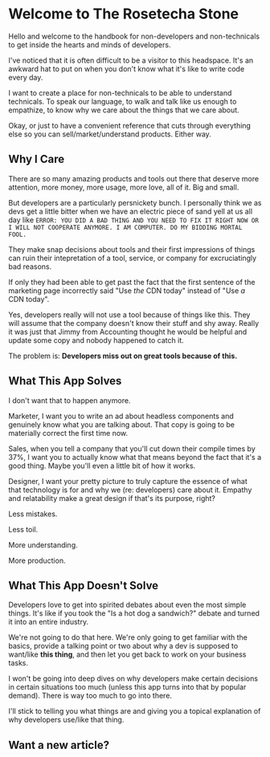 
# Welcome to The Rosetecha Stone

Hello and welcome to the handbook for non-developers and non-technicals to get inside the hearts and minds of developers.

I've noticed that it is often difficult to be a visitor to this headspace. It's an awkward hat to put on when you don't know what it's like to write code every day.

I want to create a place for non-technicals to be able to understand technicals. To speak our language, to walk and talk like us enough to empathize, to know why we care about the things that we care about.

Okay, or just to have a convenient reference that cuts through everything else so you can sell/market/understand products. Either way.

## Why I Care

There are so many amazing products and tools out there that deserve more attention, more money, more usage, more love, all of it. Big and small.

But developers are a particularly persnickety bunch. I personally think we as devs get a little bitter when we have an electric piece of sand yell at us all day like `ERROR: YOU DID A BAD THING AND YOU NEED TO FIX IT RIGHT NOW OR I WILL NOT COOPERATE ANYMORE. I AM COMPUTER. DO MY BIDDING MORTAL FOOL.`

They make snap decisions about tools and their first impressions of things can ruin their intepretation of a tool, service, or company for excruciatingly bad reasons.

If only they had been able to get past the fact that the first sentence of the marketing page incorrectly said "Use _the_ CDN today" instead of "Use _a_ CDN today".

Yes, developers really will not use a tool because of things like this. They will assume that the company doesn't know their stuff and shy away. Really it was just that Jimmy from Accounting thought he would be helpful and update some copy and nobody happened to catch it.

The problem is: **Developers miss out on great tools because of this.**

## What This App Solves

I don't want that to happen anymore.

Marketer, I want you to write an ad about headless components and genuinely know what you are talking about. That copy is going to be materially correct the first time now.

Sales, when you tell a company that you'll cut down their compile times by 37%, I want you to actually know what that means beyond the fact that it's a good thing. Maybe you'll even a little bit of how it works.

Designer, I want your pretty picture to truly capture the essence of what that technology is for and why we (re: developers) care about it. Empathy and relatability make a great design if that's its purpose, right?

Less mistakes.

Less toil.

More understanding.

More production.

## What This App Doesn't Solve

Developers love to get into spirited debates about even the most simple things. It's like if you took the "Is a hot dog a sandwich?" debate and turned it into an entire industry.

We're not going to do that here. We're only going to get familiar with the basics, provide a talking point or two about why a dev is supposed to want/like **this thing**, and then let you get back to work on your business tasks.

I won't be going into deep dives on why developers make certain decisions in certain situations too much (unless this app turns into that by popular demand). There is way too much to go into there.

I'll stick to telling you what things are and giving you a topical explanation of why developers use/like that thing.

## Want a new article?

<RequestAnArticle />
